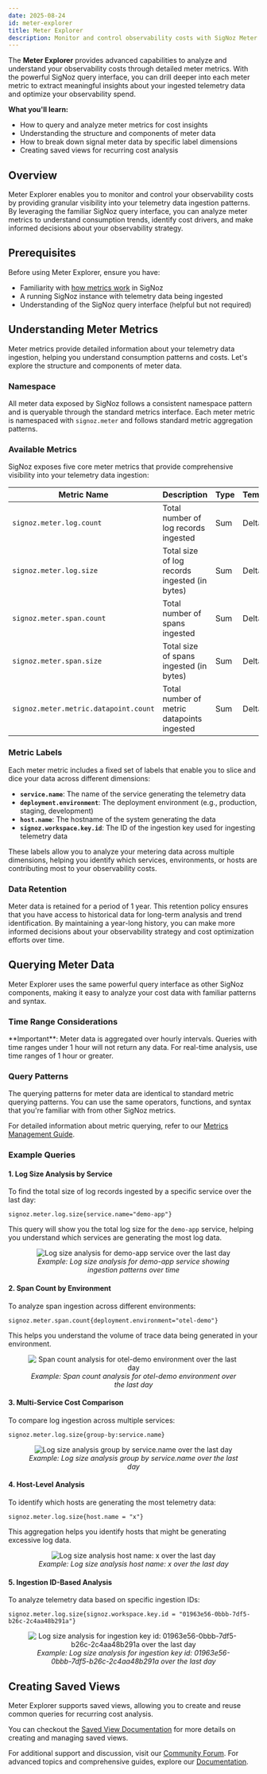 ```yaml
---
date: 2025-08-24
id: meter-explorer
title: Meter Explorer
description: Monitor and control observability costs with SigNoz Meter Explorer. Drill deeper into meter metrics with powerful query capabilities and gain actionable insights for cost optimization.
---
```


The **Meter Explorer** provides advanced capabilities to analyze and understand your observability costs through detailed meter metrics. With the powerful SigNoz query interface, you can drill deeper into each meter metric to extract meaningful insights about your ingested telemetry data and optimize your observability spend.

**What you'll learn:**

- How to query and analyze meter metrics for cost insights
- Understanding the structure and components of meter data
- How to break down signal meter data by specific label dimensions
- Creating saved views for recurring cost analysis

## Overview

Meter Explorer enables you to monitor and control your observability costs by providing granular visibility into your telemetry data ingestion patterns. By leveraging the familiar SigNoz query interface, you can analyze meter metrics to understand consumption trends, identify cost drivers, and make informed decisions about your observability strategy.

## Prerequisites

Before using Meter Explorer, ensure you have:

- Familiarity with [how metrics work](https://signoz.io/docs/metrics-management/types-and-aggregation/) in SigNoz
- A running SigNoz instance with telemetry data being ingested
- Understanding of the SigNoz query interface (helpful but not required)

## Understanding Meter Metrics

Meter metrics provide detailed information about your telemetry data ingestion, helping you understand consumption patterns and costs. Let's explore the structure and components of meter data.

### Namespace

All meter data exposed by SigNoz follows a consistent namespace pattern and is queryable through the standard metrics interface. Each meter metric is namespaced with `signoz.meter` and follows standard metric aggregation patterns.

### Available Metrics

SigNoz exposes five core meter metrics that provide comprehensive visibility into your telemetry data ingestion:

| **Metric Name**                       | **Description**                               | **Type** | **Temporality** |
| ------------------------------------- | --------------------------------------------- | -------- | --------------- |
| `signoz.meter.log.count`              | Total number of log records ingested          | Sum      | Delta           |
| `signoz.meter.log.size`               | Total size of log records ingested (in bytes) | Sum      | Delta           |
| `signoz.meter.span.count`             | Total number of spans ingested                | Sum      | Delta           |
| `signoz.meter.span.size`              | Total size of spans ingested (in bytes)       | Sum      | Delta           |
| `signoz.meter.metric.datapoint.count` | Total number of metric datapoints ingested    | Sum      | Delta           |

### Metric Labels

Each meter metric includes a fixed set of labels that enable you to slice and dice your data across different dimensions:

- **`service.name`**: The name of the service generating the telemetry data
- **`deployment.environment`**: The deployment environment (e.g., production, staging, development)
- **`host.name`**: The hostname of the system generating the data
- **`signoz.workspace.key.id`**: The ID of the ingestion key used for ingesting telemetry data

These labels allow you to analyze your metering data across multiple dimensions, helping you identify which services, environments, or hosts are contributing most to your observability costs.

### Data Retention

Meter data is retained for a period of 1 year. This retention policy ensures that you have access to historical data for long-term analysis and trend identification.
By maintaining a year-long history, you can make more informed decisions about your observability strategy and cost optimization efforts over time.

## Querying Meter Data

Meter Explorer uses the same powerful query interface as other SigNoz components, making it easy to analyze your cost data with familiar patterns and syntax.

### Time Range Considerations

<Admonition type="info">
  **Important**: Meter data is aggregated over hourly intervals. Queries with time ranges under 1
  hour will not return any data. For real-time analysis, use time ranges of 1 hour or greater.
</Admonition>

### Query Patterns

The querying patterns for meter data are identical to standard metric querying patterns. You can use the same operators, functions, and syntax that you're familiar with from other SigNoz metrics.

For detailed information about metric querying, refer to our [Metrics Management Guide](https://signoz.io/docs/metrics-management/types-and-aggregation/).

### Example Queries

#### 1. Log Size Analysis by Service

To find the total size of log records ingested by a specific service over the last day:

```
signoz.meter.log.size{service.name="demo-app"}
```

This query will show you the total log size for the `demo-app` service, helping you understand which services are generating the most log data.

<figure data-zoomable align="center">
  <img
    src="/img/docs/cost-meter/meter-explorer/usecase-1.webp"
    alt="Log size analysis for demo-app service over the last day"
  />
  <figcaption>
    <i>Example: Log size analysis for demo-app service showing ingestion patterns over time</i>
  </figcaption>
</figure>

#### 2. Span Count by Environment

To analyze span ingestion across different environments:

```
signoz.meter.span.count{deployment.environment="otel-demo"}
```

This helps you understand the volume of trace data being generated in your environment.

<figure data-zoomable align="center">
  <img
    src="/img/docs/cost-meter/meter-explorer/usecase-2.webp"
    alt="Span count analysis for otel-demo environment over the last day"
  />
  <figcaption>
    <i>Example: Span count analysis for otel-demo environment over the last day</i>
  </figcaption>
</figure>

#### 3. Multi-Service Cost Comparison

To compare log ingestion across multiple services:

```
signoz.meter.log.size{group-by:service.name}
```

<figure data-zoomable align="center">
  <img
    src="/img/docs/cost-meter/meter-explorer/usecase-3.webp"
    alt="Log size analysis group by service.name over the last day"
  />
  <figcaption>
    <i>Example: Log size analysis group by service.name over the last day</i>
  </figcaption>
</figure>

#### 4. Host-Level Analysis

To identify which hosts are generating the most telemetry data:

```
signoz.meter.log.size{host.name = "x"}
```

This aggregation helps you identify hosts that might be generating excessive log data.

<figure data-zoomable align="center">
  <img
    src="/img/docs/cost-meter/meter-explorer/usecase-4.webp"
    alt="Log size analysis host name: x over the last day"
  />
  <figcaption>
    <i>Example: Log size analysis host name: x over the last day</i>
  </figcaption>
</figure>

#### 5. Ingestion ID-Based Analysis

To analyze telemetry data based on specific ingestion IDs:

```
signoz.meter.log.size{signoz.workspace.key.id = "01963e56-0bbb-7df5-b26c-2c4aa48b291a"}
```

<figure data-zoomable align="center">
  <img
    src="/img/docs/cost-meter/meter-explorer/usecase-5.webp"
    alt="Log size analysis for ingestion key id: 01963e56-0bbb-7df5-b26c-2c4aa48b291a over the last day"
  />
  <figcaption>
    <i>
      Example: Log size analysis for ingestion key id: 01963e56-0bbb-7df5-b26c-2c4aa48b291a over the
      last day
    </i>
  </figcaption>
</figure>

## Creating Saved Views

Meter Explorer supports saved views, allowing you to create and reuse common queries for recurring cost analysis. 

You can checkout the [Saved View Documentation](https://signoz.io/docs/product-features/saved-view/#how-to-use-saved-views) for more details on creating and managing saved views.

For additional support and discussion, visit our [Community Forum](https://github.com/SigNoz/signoz/discussions). For advanced topics and comprehensive guides, explore our [Documentation](https://signoz.io/docs/).
